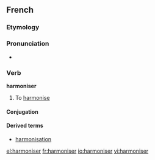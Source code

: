==French==

===Etymology===
{{suffix|harmonie|iser|lang=fr}}

===Pronunciation===
* {{audio|Fr-harmoniser.ogg|Audio}}

===Verb===
'''harmoniser'''

# To [[harmonise]]

====Conjugation====
{{fr-conj-er|harmonis|avoir}}

====Derived terms====
*[[harmonisation]]

[[el:harmoniser]]
[[fr:harmoniser]]
[[io:harmoniser]]
[[vi:harmoniser]]